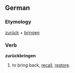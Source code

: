 ==German==
===Etymology===
[[zurück]] + [[bringen]]

===Verb===
'''zurückbringen'''
# to bring back, [[recall]], [[restore]].